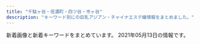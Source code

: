 ```yaml
---
title: "千駄ヶ谷・信濃町・四ツ谷・市ヶ谷"
description: "キーワード別にの巨乳アジアン・チャイナエステ嬢情報をまとめました。"
---
```


新着画像と新着キーワードをまとめています。
2021年05月13日の情報です。

<DmmAffiliateIns />
<KeywordTable
  shops={
    [
    {
        "img_links": [
            "http://e-rosa.net/images/yuna.jpg",
            "http://e-rosa.net/images/002.jpg",
            "http://e-rosa.net/images/rimi.jpg",
            "http://e-rosa.net/images/haruka.jpg",
            "http://e-rosa.net/images/nei_03.png",
            "http://e-rosa.net/images/004.jpg",
            "http://e-rosa.net/images/gg1.png",
            "http://e-rosa.net/images/009.jpg",
            "http://e-rosa.net/images/yuri.jpg",
            "http://e-rosa.net/images/news_top.jpg",
            "http://e-rosa.net/images/sejutu6.jpg",
            "http://e-rosa.net/images/access3.jpg",
            "http://e-rosa.net/images/girl_top.png",
            "http://e-rosa.net/images/girl_01.png",
            "http://e-rosa.net/images/tite-link.png",
            "http://e-rosa.net/images/005.jpg",
            "http://e-rosa.net/images/sejutu2.jpg",
            "http://e-rosa.net/images/g1.jpg",
            "http://e-rosa.net/images/rina1.jpg",
            "http://e-rosa.net/images/aya1.jpg",
            "http://e-rosa.net/images/grande.jpg",
            "http://e-rosa.net/images/k1.jpg",
            "http://e-rosa.net/images/te1.jpg",
            "http://e-rosa.net/images/risa.jpg",
            "http://e-rosa.net/images/te2.jpg",
            "http://e-rosa.net/images/mio.jpg",
            "http://e-rosa.net/images/aya2.jpg",
            "http://e-rosa.net/images/girl_03.png",
            "http://e-rosa.net/images/ha.jpg",
            "http://e-rosa.net/images/girlx_top.png",
            "http://e-rosa.net/images/sejutu5.jpg",
            "http://e-rosa.net/images/ayaka.jpg",
            "http://e-rosa.net/images/001.jpg",
            "http://e-rosa.net/images/tite-staff.png",
            "http://e-rosa.net/images/yuyu.jpg",
            "http://e-rosa.net/images/ddd.jpg",
            "http://e-rosa.net/images/sejutu1.jpg",
            "http://e-rosa.net/images/meyi2.jpg",
            "http://e-rosa.net/images/rina2.jpg",
            "http://e-rosa.net/images/rina0.jpg",
            "http://e-rosa.net/images/g13.jpg",
            "http://e-rosa.net/images/pagetop.png",
            "http://e-rosa.net/images/003.jpg",
            "http://e-rosa.net/images/nei_01.png",
            "http://e-rosa.net/images/te3.jpg",
            "http://e-rosa.net/images/meyi1.jpg",
            "http://e-rosa.net/images/mimi.jpg",
            "http://e-rosa.net/images/news_bottom.jpg",
            "http://e-rosa.net/images/noimage.jpg",
            "http://e-rosa.net/images/yuyi.jpg",
            "http://e-rosa.net/images/right_bottom.png",
            "http://e-rosa.net/images/tite-magazine.png",
            "http://e-rosa.net/images/006.jpg",
            "http://e-rosa.net/images/right_top.png",
            "http://e-rosa.net/images/misa1.jpg"
        ],
        "station": "\u56db\u8c37\u4e09\u4e01\u76ee\u99c52\u756a",
        "keywords": {},
        "url": "http://e-rosa.net/",
        "name": "ROSA"
    },
    {
        "station": "\u56db\u8c37\u4e09\u4e01\u76ee\u99c53\u756a\u51fa\u53e3",
        "keywords": {
            "85": 4,
            "C": 12,
            "D": 5,
            "84": 2,
            "86": 2
        },
        "img_links": [
            "http://1819-kizuna.work/img/st25.jpg",
            "http://1819-kizuna.work/i/img/skr.png",
            "http://1819-kizuna.work/img/1F351.png",
            "http://1819-kizuna.work/i/img/st25.jpg",
            "http://1819-kizuna.work/i/img/s5.jpg",
            "http://1819-kizuna.work/img/s31.jpg",
            "http://1819-kizuna.work/img/st024.jpg",
            "http://1819-kizuna.work/img/st23.jpg",
            "http://1819-kizuna.work/i/img/r1.jpg",
            "http://1819-kizuna.work/i/img/st023.jpg",
            "http://1819-kizuna.work/i/img/r2.jpg",
            "http://1819-kizuna.work/i/img/r3.jpg",
            "http://1819-kizuna.work/img/jk.jpg",
            "http://1819-kizuna.work/img/st031.jpg",
            "http://1819-kizuna.work/img/s25.jpg",
            "http://1819-kizuna.work/img/st30.jpg",
            "http://1819-kizuna.work/img/st24.jpg",
            "http://1819-kizuna.work/img/fla.jpg",
            "http://1819-kizuna.work/i/img/s1.jpg",
            "http://1819-kizuna.work/i/img/s2.jpg",
            "http://1819-kizuna.work/img/st31.jpg",
            "http://1819-kizuna.work/img/bottom.jpg",
            "http://1819-kizuna.work/img/1F431.png",
            "http://1819-kizuna.work/img/s23.jpg",
            "http://1819-kizuna.work/img/1F339.png",
            "http://1819-kizuna.work/i/img/st030.jpg",
            "http://1819-kizuna.work/i/img/st31.jpg",
            "http://1819-kizuna.work/i/img/jk.jpg",
            "http://1819-kizuna.work/i/img/s3.jpg",
            "http://1819-kizuna.work/i/img/s6.jpg",
            "http://1819-kizuna.work/img/mo.png",
            "http://1819-kizuna.work/img/1F60A.png",
            "http://1819-kizuna.work/i/img/s4.jpg",
            "http://1819-kizuna.work/img/skr.png",
            "http://1819-kizuna.work/i/img/st031.jpg",
            "http://1819-kizuna.work/img/s24.jpg",
            "http://1819-kizuna.work/i/img/st23.jpg",
            "http://1819-kizuna.work/img/st030.jpg",
            "http://1819-kizuna.work/img/1F33C.png",
            "http://1819-kizuna.work/img/s30.jpg",
            "http://1819-kizuna.work/img/1F353.png",
            "http://1819-kizuna.work/img/botton.jpg",
            "http://1819-kizuna.work/img/st023.jpg",
            "http://1819-kizuna.work/i/img/st30.jpg",
            "http://1819-kizuna.work/i/img/r4.jpg",
            "http://1819-kizuna.work/i/img/st24.jpg",
            "http://1819-kizuna.work/i/img/st024.jpg"
        ],
        "name": "1819\uff5e\u7d46",
        "url": "http://1819-kizuna.work/"
    },
    {
        "url": "http://www.bara.relaxjp.info/",
        "img_links": [
            "http://www.bara.relaxjp.info/files/002.jpg",
            "http://www.bara.relaxjp.info/files/003.jpg",
            "http://www.bara.relaxjp.info/images/slider/1.jpg",
            "http://www.bara.relaxjp.info/images/slider/3.jpg",
            "http://www.bara.relaxjp.info/img/btn_side_mobile.jpg",
            "http://www.bara.relaxjp.info/files/005-02.jpg",
            "http://www.bara.relaxjp.info/images/slider/2.jpg",
            "http://www.bara.relaxjp.info/img/ttl_therapist_top.png",
            "http://www.bara.relaxjp.info/files/001-02.jpg",
            "http://www.bara.relaxjp.info/files/001.jpg",
            "http://www.bara.relaxjp.info/files/002-02.jpg",
            "http://www.bara.relaxjp.info/files/005.jpg",
            "http://www.bara.relaxjp.info/img/ttl_info.png",
            "http://www.bara.relaxjp.info/img/goback.jpg",
            "http://www.bara.relaxjp.info/img/ttl_news.png",
            "http://www.bara.relaxjp.info/img/pickup.jpg",
            "http://www.bara.relaxjp.info/files/003-02.jpg",
            "http://www.bara.relaxjp.info/img/tel.png"
        ],
        "name": "\u8594\u8587",
        "keywords": {
            "87": 6,
            "C": 12,
            "86": 2,
            "D": 8
        },
        "station": "\u56db\u8c37\u4e09\u4e01\u76ee\u99c53\u756a\u53e3"
    },
    {
        "station": "\u56db\u8c37\u4e09\u4e01\u76ee\u99c52\u756a",
        "img_links": [
            "http://lakulaku.info/img/rina.jpg",
            "http://lakulaku.info/images/staff/5-5.jpg",
            "http://lakulaku.info/images/staff/5-4.jpg",
            "http://lakulaku.info/images/staff/yumi.jpg",
            "http://lakulaku.info/images/staff/5-1.jpg",
            "http://lakulaku.info/img/5-4.jpg",
            "http://lakulaku.info/images/staff/ai.jpg",
            "http://lakulaku.info/swf/baner.jpg",
            "http://lakulaku.info/images/staff/sizuka.jpg",
            "http://lakulaku.info/images/staff/momo.jpg",
            "http://lakulaku.info/images/mobile.png",
            "http://lakulaku.info/images/staff/5-2.jpg",
            "http://lakulaku.info/img/s06.jpg",
            "http://lakulaku.info/images/staff/mari.jpg",
            "http://lakulaku.info/img/5-1.jpg",
            "http://lakulaku.info/images/titestaff.png",
            "http://lakulaku.info/img/5-2.jpg",
            "http://lakulaku.info/images/staff/s06.jpg",
            "http://lakulaku.info/images/staff/nena.jpg",
            "http://lakulaku.info/images/newtit.png",
            "http://lakulaku.info/images/staff/ai-a.jpg",
            "http://lakulaku.info/img/5-5.jpg",
            "http://lakulaku.info/images/top.jpg",
            "http://lakulaku.info/images/staff/5-3.jpg",
            "http://lakulaku.info/img/5-3.jpg",
            "http://lakulaku.info/images/staff/rina.jpg"
        ],
        "name": "\u767e\u5408",
        "keywords": {},
        "url": "http://lakulaku.info/"
    },
    {
        "name": "\u30c6\u30a3\u30e9\u30df\u30b9",
        "img_links": [
            "https://juno-esthe.tokyo/wp-content/uploads/2021/03/31tiramisu.jpg",
            "https://juno-esthe.tokyo/wp-content/themes/este/img/1.jpg",
            "https://juno-esthe.tokyo/wp-content/uploads/2021/03/1tiramisu.jpg",
            "https://juno-esthe.tokyo/wp-content/uploads/2021/04/8971tiramisu.jpg",
            "https://juno-esthe.tokyo/wp-content/themes/este/img/top-img05.png",
            "https://juno-esthe.tokyo/wp-content/uploads/2021/02/1tiramisu-1.jpg",
            "https://juno-esthe.tokyo/wp-content/uploads/2021/02/12345678tiramisu.jpg",
            "https://juno-esthe.tokyo/wp-content/themes/este/img/top-img01.png",
            "https://juno-esthe.tokyo/wp-content/themes/este/img/top-img03.png",
            "https://juno-esthe.tokyo/wp-content/uploads/2021/02/8estrdyfugi.jpg",
            "https://juno-esthe.tokyo/wp-content/uploads/2021/04/89762517tiramisu.jpg",
            "https://juno-esthe.tokyo/wp-content/themes/este/img/3.jpg",
            "https://juno-esthe.tokyo/wp-content/themes/este/img/4.jpg",
            "https://juno-esthe.tokyo/wp-content/themes/este/img/tel_header.png",
            "https://juno-esthe.tokyo/wp-content/uploads/2021/03/4567tiramisu.jpg",
            "https://juno-esthe.tokyo/wp-content/uploads/2021/02/3121tiramisu.jpg",
            "https://juno-esthe.tokyo/wp-content/themes/este/img/tel_footer.png",
            "https://juno-esthe.tokyo/wp-content/themes/este/img/top-img04.png",
            "https://juno-esthe.tokyo/wp-content/uploads/2021/02/3456utiramisu.jpg",
            "https://juno-esthe.tokyo/wp-content/themes/este/img/top-img02.png",
            "https://juno-esthe.tokyo/wp-content/themes/este/img/2.jpg",
            "https://juno-esthe.tokyo/wp-content/uploads/2021/04/87612tiramisu.jpg",
            "https://juno-esthe.tokyo/wp-content/uploads/2021/02/78621tiramisu.jpg",
            "https://juno-esthe.tokyo/wp-content/uploads/2021/02/90876satiramisu.jpg",
            "https://juno-esthe.tokyo/wp-content/themes/este/img/call.png",
            "https://juno-esthe.tokyo/wp-content/uploads/2021/02/567tiramisu.jpg"
        ],
        "url": "https://juno-esthe.tokyo/",
        "station": "\u56db\u30c4\u8c37\u99c52\u756a\u53e3",
        "keywords": {
            "\u30bb\u30af\u30b7\u30fc": 2,
            "E": 3,
            "C": 24,
            "D": 15
        }
    },
    {
        "img_links": [
            "http://e-yotsuya.net/images/top.jpg",
            "http://e-yotsuya.net/images/tite-staff1.jpg",
            "http://e-yotsuya.net/images/news-tit1.jpg",
            "http://e-yotsuya.net/images/mobile.png",
            "http://e-yotsuya.net/images/g6.jpg",
            "http://e-yotsuya.net/images/g3.jpg",
            "http://e-yotsuya.net/images/top2.png",
            "http://e-yotsuya.net/images/g5.jpg",
            "http://e-yotsuya.net/images/baner.jpg",
            "http://e-yotsuya.net/images/news-tit.png",
            "http://e-yotsuya.net/images/tite-staff.jpg",
            "http://e-yotsuya.net/images/g8.jpg",
            "http://e-yotsuya.net/images/g7.jpg",
            "http://e-yotsuya.net/images/baner2.jpg",
            "http://e-yotsuya.net/images/g2.jpg",
            "http://e-yotsuya.net/images/g4.jpg",
            "http://e-yotsuya.net/images/room.jpg",
            "http://e-yotsuya.net/images/g9.jpg",
            "http://e-yotsuya.net/images/g1.jpg"
        ],
        "url": "http://e-yotsuya.net/",
        "name": "\u30b9\u30de\u30a4\u30eb",
        "keywords": {
            "C": 14
        },
        "station": "JR\u56db\u30c4\u8c37\u99c5\u8d64\u5742\u53e3"
    },
    {
        "name": "\u305f\u3093\u307d\u307d",
        "url": "https://tanpopo.tyo.cm/",
        "station": "\u56db\u8c37\u4e09\u4e01\u76ee\u99c52\u756a",
        "img_links": [
            "https://tanpopo.tyo.cm/images/sp_img_teaser.jpg",
            "https://tanpopo.tyo.cm/images/service2.jpg",
            "https://tanpopo.tyo.cm/photos/sites/43/2021/04/2021041102041811.jpg",
            "https://tanpopo.tyo.cm/photos/sites/43/2021/05/2021050603423148.jpg",
            "https://tanpopo.tyo.cm/images/service4.jpg",
            "https://tanpopo.tyo.cm/images/img_teaser.jpg",
            "https://tanpopo.tyo.cm/photos/sites/43/2021/05/2021050603412641.jpg",
            "https://tanpopo.tyo.cm/photos/sites/43/2021/04/2021041907342674.jpg",
            "https://tanpopo.tyo.cm/images/mainimg.jpg",
            "https://tanpopo.tyo.cm/photos/sites/43/2021/04/2021041102041585.jpg",
            "https://tanpopo.tyo.cm/photos/sites/43/2021/04/2021042009410236.jpg",
            "https://tanpopo.tyo.cm/photos/sites/43/2021/03/2021032601572927.jpg",
            "https://tanpopo.tyo.cm/photos/sites/43/2021/03/2021031408034196.jpg",
            "https://tanpopo.tyo.cm/images/pagetop.png",
            "https://tanpopo.tyo.cm/photos/sites/43/2021/04/2021042009410355.jpg",
            "https://tanpopo.tyo.cm/photos/sites/43/2021/03/2021032601572729.jpg",
            "https://tanpopo.tyo.cm/images/service3.jpg",
            "https://tanpopo.tyo.cm/photos/sites/43/2021/05/2021050603413163.jpg",
            "https://tanpopo.tyo.cm/photos/sites/43/2021/04/2021042009410434.jpg",
            "https://tanpopo.tyo.cm/images/sp_mainimg.jpg",
            "https://tanpopo.tyo.cm/photos/sites/43/2021/03/2021031408034299.jpg",
            "https://tanpopo.tyo.cm/photos/sites/43/2021/03/2021031408034074.jpg",
            "https://tanpopo.tyo.cm/photos/sites/43/2021/04/2021041102041776.jpg",
            "https://tanpopo.tyo.cm/photos/sites/43/2021/03/2021031408034382.jpg",
            "https://tanpopo.tyo.cm/photos/sites/43/2021/05/202105060342369.jpg",
            "https://tanpopo.tyo.cm/photos/sites/43/2021/04/2021042009410397.jpg",
            "https://tanpopo.tyo.cm/photos/sites/43/2021/03/2021032601573011.jpg",
            "https://tanpopo.tyo.cm/photos/sites/43/2021/04/2021041907343346.jpg",
            "https://tanpopo.tyo.cm/images/service1.jpg",
            "https://tanpopo.tyo.cm/photos/sites/43/2021/04/2021041102041633.jpg",
            "https://tanpopo.tyo.cm/photos/sites/43/2021/03/202103260157281.jpg"
        ],
        "keywords": {
            "85": 28,
            "D": 44,
            "86": 12,
            "E": 4,
            "F": 4,
            "C": 22,
            "87": 8,
            "84": 4
        }
    },
    {
        "keywords": {
            "95": 2,
            "D": 6,
            "88": 2,
            "87": 4,
            "C": 17,
            "85": 4,
            "84": 2,
            "86": 4
        },
        "name": "\u30aa\u30fc\u30ed\u30e9",
        "url": "http://l-rlx.com/",
        "img_links": [
            "http://l-rlx.com/s/images/t3.jpg",
            "http://l-rlx.com/s/images/top_2.jpg",
            "http://l-rlx.com/s/uploads/010.jpg",
            "http://l-rlx.com/images/02.jpg",
            "http://l-rlx.com/images/index_21.jpg",
            "http://l-rlx.com/girl/04.jpg",
            "http://l-rlx.com/images/03.jpg",
            "http://l-rlx.com/images/index_01.jpg",
            "http://l-rlx.com/s/images/slider/2.jpg",
            "http://l-rlx.com/girl/01.jpg",
            "http://l-rlx.com/girl/03.jpg",
            "http://l-rlx.com/images/01.jpg",
            "http://l-rlx.com/girl/05.jpg",
            "http://l-rlx.com/s/images/tel.png",
            "http://l-rlx.com/s/images/service_07.png",
            "http://l-rlx.com/images/index_16.jpg",
            "http://l-rlx.com/s/image/nav_sys.png",
            "http://l-rlx.com/s/images/service_03.png",
            "http://l-rlx.com/s/images/slider/3.jpg",
            "http://l-rlx.com/s/images/iphone.png",
            "http://l-rlx.com/s/uploads/01.jpg",
            "http://l-rlx.com/s/uploads/06.jpg",
            "http://l-rlx.com/images/index_14.jpg",
            "http://l-rlx.com/images/index_17.jpg",
            "http://l-rlx.com/s/images/t2.jpg",
            "http://l-rlx.com/s/images/t4.jpg",
            "http://l-rlx.com/images/info.jpg",
            "http://l-rlx.com/images/index_06.jpg",
            "http://l-rlx.com/images/rec.jpg",
            "http://l-rlx.com/s/images/t1.jpg",
            "http://l-rlx.com/images/sub_09.jpg",
            "http://l-rlx.com/images/index_03.jpg",
            "http://l-rlx.com/s/images/pc.png",
            "http://l-rlx.com/images/info_09.jpg",
            "http://l-rlx.com/s/images/slider/1.jpg",
            "http://l-rlx.com/s/uploads/08.jpg",
            "http://l-rlx.com/s/image/nav_manga.png",
            "http://l-rlx.com/s/uploads/07.jpg",
            "http://l-rlx.com/s/uploads/04.jpg",
            "http://l-rlx.com/images/index_02.jpg",
            "http://l-rlx.com/girl/02.jpg",
            "http://l-rlx.com/images/index_12.jpg",
            "http://l-rlx.com/images/rec_09.jpg",
            "http://l-rlx.com/s/images/slider/next.png",
            "http://l-rlx.com/images/index_04.jpg",
            "http://l-rlx.com/images/index_20.jpg",
            "http://l-rlx.com/s/uploads/05.jpg",
            "http://l-rlx.com/s/image/nav_top.png",
            "http://l-rlx.com/images/index_05.jpg",
            "http://l-rlx.com/s/images/okubokomachi.jpg",
            "http://l-rlx.com/s/image/nav_hotel.png",
            "http://l-rlx.com/s/uploads/02.jpg",
            "http://l-rlx.com/s/image/nav_cast.png",
            "http://l-rlx.com/s/image/nav_topics.png",
            "http://l-rlx.com/girl/08.jpg",
            "http://l-rlx.com/images/staff_09.jpg",
            "http://l-rlx.com/girl/00.jpg",
            "http://l-rlx.com/s/images/slider/prev.png",
            "http://l-rlx.com/s/uploads/09.jpg",
            "http://l-rlx.com/s/uploads/03.jpg",
            "http://l-rlx.com/girl/09.jpg",
            "http://l-rlx.com/s/images/service_01.png",
            "http://l-rlx.com/images/index_07.jpg"
        ],
        "station": "\u56db\u8c37\u4e09\u4e01\u76ee\u99c52\u756a\u53e3"
    },
    {
        "name": "\u5149\u540d",
        "keywords": {
            "83": 18,
            "C": 54,
            "86": 126,
            "84": 18,
            "85": 108,
            "82": 18,
            "D": 252,
            "87": 18
        },
        "url": "http://aqua.jpn.cm/",
        "img_links": [
            "http://aqua.jpn.cm/photos/sites/16/2019/03/2019031107062221.jpg",
            "http://aqua.jpn.cm/photos/sites/16/2020/10/2020100508293240.jpg",
            "http://aqua.jpn.cm/images/3.jpg",
            "http://aqua.jpn.cm/images/room2.jpg",
            "http://aqua.jpn.cm/photos/sites/16/2020/04/2020040301184076.jpg",
            "http://aqua.jpn.cm/images/2.jpg",
            "http://aqua.jpn.cm/photos/sites/16/2021/03/2021031006535594.jpg",
            "http://aqua.jpn.cm/photos/sites/16/2018/01/2018011007032034.jpg",
            "http://aqua.jpn.cm/images/room4.jpg",
            "http://aqua.jpn.cm/photos/sites/16/2021/03/2021030106235633.jpg",
            "http://aqua.jpn.cm/images/mobile.jpg",
            "http://aqua.jpn.cm/photos/sites/16/2018/01/2018013112184869.jpg",
            "http://aqua.jpn.cm/images/room5.jpg",
            "http://aqua.jpn.cm/photos/sites/16/2018/01/2018011007031899.jpg",
            "http://aqua.jpn.cm/images/room1.jpg",
            "http://aqua.jpn.cm/images/s_pick.png",
            "http://aqua.jpn.cm/images/s_news.jpg",
            "http://aqua.jpn.cm/photos/sites/16/2020/09/2020091507031094.jpg",
            "http://aqua.jpn.cm/images/line.jpg",
            "http://aqua.jpn.cm/photos/sites/16/2020/12/2020120208263886.jpg",
            "http://aqua.jpn.cm/photos/sites/16/2021/03/2021032308500056.jpg",
            "http://aqua.jpn.cm/photos/sites/16/2018/05/2018052105590585.jpg",
            "http://aqua.jpn.cm/photos/sites/16/2019/02/2019020108033676.jpg",
            "http://aqua.jpn.cm/photos/sites/16/2021/01/2021011401054262.jpg",
            "http://aqua.jpn.cm/photos/sites/16/2021/03/2021032308500758.jpg",
            "http://aqua.jpn.cm/images/1.jpg",
            "http://aqua.jpn.cm/images/top.png",
            "http://aqua.jpn.cm/images/s_staff.png",
            "http://aqua.jpn.cm/images/room3.jpg",
            "http://aqua.jpn.cm/photos/sites/16/2020/03/2020030507254950.jpg",
            "http://aqua.jpn.cm/photos/sites/16/2018/01/2018011007031662.jpg",
            "http://aqua.jpn.cm/photos/sites/16/2020/10/2020100906522289.jpg"
        ],
        "station": "\u56db\u8c37\u4e09\u4e01\u76ee\u99c52\u756a\u51fa\u53e3"
    },
    {
        "name": "Moon",
        "url": "http://xn--vckg5a9gug.in.net/",
        "station": "\u9eb9\u753a\u99c51\u756a\u51fa\u53e3",
        "img_links": [
            "http://xn--vckg5a9gug.in.net/images/top.jpg",
            "http://xn--vckg5a9gug.in.net/images/cg03.jpg",
            "http://xn--vckg5a9gug.in.net/images/tit1.jpg",
            "http://xn--vckg5a9gug.in.net/images/cg01.jpg",
            "http://xn--vckg5a9gug.in.net/images/fbf.jpg",
            "http://xn--vckg5a9gug.in.net/images/tit4.jpg",
            "http://xn--vckg5a9gug.in.net/images/cg02.jpg",
            "http://xn--vckg5a9gug.in.net/images/no.png",
            "http://xn--vckg5a9gug.in.net/images/fla.jpg",
            "http://xn--vckg5a9gug.in.net/images/tit2.jpg",
            "http://xn--vckg5a9gug.in.net/images/sys.jpg",
            "http://xn--vckg5a9gug.in.net/images/tit5.jpg",
            "http://xn--vckg5a9gug.in.net/images/tit3.jpg",
            "http://xn--vckg5a9gug.in.net/images/fbt.jpg",
            "http://xn--vckg5a9gug.in.net/link/menlog.jpg",
            "http://xn--vckg5a9gug.in.net/images/cg04.jpg"
        ],
        "keywords": {
            "D": 4,
            "85": 1,
            "86": 3
        }
    }
]
}
/>
<DmmAffiliateScript />
